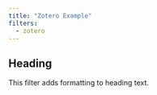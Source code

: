 ```yaml
---
title: "Zotero Example"
filters:
  - zotero
---
```


## Heading

This filter adds formatting to heading text.



